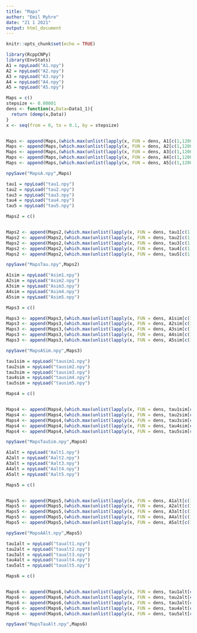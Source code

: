```yaml
---
title: "Maps"
author: "Emil Myhre"
date: "21 1 2021"
output: html_document
---
```


```r
knitr::opts_chunk$set(echo = TRUE)
```

```r
library(RcppCNPy)
library(EnvStats)
A1 = npyLoad("A1.npy")
A2 = npyLoad("A2.npy")
A3 = npyLoad("A3.npy")
A4 = npyLoad("A4.npy")
A5 = npyLoad("A5.npy")

Maps = c()
stepsize <- 0.00001
dens <- function(x,Data=Data1_1){
  return (demp(x,Data))
}
x <- seq(from = 0, to = 0.1, by = stepsize)


Maps <- append(Maps,(which.max(unlist(lapply(x, FUN = dens, A1[c(1,1200)]))) - 1)*stepsize)
Maps <- append(Maps,(which.max(unlist(lapply(x, FUN = dens, A2[c(1,1200)]))) - 1)*stepsize)
Maps <- append(Maps,(which.max(unlist(lapply(x, FUN = dens, A3[c(1,1200)]))) - 1)*stepsize)
Maps <- append(Maps,(which.max(unlist(lapply(x, FUN = dens, A4[c(1,1200)]))) - 1)*stepsize)
Maps <- append(Maps,(which.max(unlist(lapply(x, FUN = dens, A5[c(1,1200)]))) - 1)*stepsize)

npySave("MapsA.npy",Maps)

tau1 = npyLoad("tau1.npy")
tau2 = npyLoad("tau2.npy")
tau3 = npyLoad("tau3.npy")
tau4 = npyLoad("tau4.npy")
tau5 = npyLoad("tau5.npy")

Maps2 = c()


Maps2 <- append(Maps2,(which.max(unlist(lapply(x, FUN = dens, tau1[c(1,1200)]))) - 1)*stepsize)
Maps2 <- append(Maps2,(which.max(unlist(lapply(x, FUN = dens, tau2[c(1,1200)]))) - 1)*stepsize)
Maps2 <- append(Maps2,(which.max(unlist(lapply(x, FUN = dens, tau3[c(1,1200)]))) - 1)*stepsize)
Maps2 <- append(Maps2,(which.max(unlist(lapply(x, FUN = dens, tau4[c(1,1200)]))) - 1)*stepsize)
Maps2 <- append(Maps2,(which.max(unlist(lapply(x, FUN = dens, tau5[c(1,1200)]))) - 1)*stepsize)

npySave("MapsTau.npy",Maps2)

A1sim = npyLoad("Asim1.npy")
A2sim = npyLoad("Asim2.npy")
A3sim = npyLoad("Asim3.npy")
A4sim = npyLoad("Asim4.npy")
A5sim = npyLoad("Asim5.npy")

Maps3 = c()

Maps3 <- append(Maps3,(which.max(unlist(lapply(x, FUN = dens, A1sim[c(1,1200)]))) - 1)*stepsize)
Maps3 <- append(Maps3,(which.max(unlist(lapply(x, FUN = dens, A2sim[c(1,1200)]))) - 1)*stepsize)
Maps3 <- append(Maps3,(which.max(unlist(lapply(x, FUN = dens, A3sim[c(1,1200)]))) - 1)*stepsize)
Maps3 <- append(Maps3,(which.max(unlist(lapply(x, FUN = dens, A4sim[c(1,1200)]))) - 1)*stepsize)
Maps3 <- append(Maps3,(which.max(unlist(lapply(x, FUN = dens, A5sim[c(1,1200)]))) - 1)*stepsize)

npySave("MapsASim.npy",Maps3)

tau1sim = npyLoad("tausim1.npy")
tau2sim = npyLoad("tausim2.npy")
tau3sim = npyLoad("tausim3.npy")
tau4sim = npyLoad("tausim4.npy")
tau5sim = npyLoad("tausim5.npy")

Maps4 = c()


Maps4 <- append(Maps4,(which.max(unlist(lapply(x, FUN = dens, tau1sim[c(1,1200)]))) - 1)*stepsize)
Maps4 <- append(Maps4,(which.max(unlist(lapply(x, FUN = dens, tau2sim[c(1,1200)]))) - 1)*stepsize)
Maps4 <- append(Maps4,(which.max(unlist(lapply(x, FUN = dens, tau3sim[c(1,1200)]))) - 1)*stepsize)
Maps4 <- append(Maps4,(which.max(unlist(lapply(x, FUN = dens, tau4sim[c(1,1200)]))) - 1)*stepsize)
Maps4 <- append(Maps4,(which.max(unlist(lapply(x, FUN = dens, tau5sim[c(1,1200)]))) - 1)*stepsize)

npySave("MapsTauSim.npy",Maps4)

A1alt = npyLoad("Aalt1.npy")
A2alt = npyLoad("Aalt2.npy")
A3alt = npyLoad("Aalt3.npy")
A4alt = npyLoad("Aalt4.npy")
A5alt = npyLoad("Aalt5.npy")

Maps5 = c()


Maps5 <- append(Maps5,(which.max(unlist(lapply(x, FUN = dens, A1alt[c(1,1200)]))) - 1)*stepsize)
Maps5 <- append(Maps5,(which.max(unlist(lapply(x, FUN = dens, A2alt[c(1,1200)]))) - 1)*stepsize)
Maps5 <- append(Maps5,(which.max(unlist(lapply(x, FUN = dens, A3alt[c(1,1200)]))) - 1)*stepsize)
Maps5 <- append(Maps5,(which.max(unlist(lapply(x, FUN = dens, A4alt[c(1,1200)]))) - 1)*stepsize)
Maps5 <- append(Maps5,(which.max(unlist(lapply(x, FUN = dens, A5alt[c(1,1200)]))) - 1)*stepsize)

npySave("MapsAAlt.npy",Maps5)

tau1alt = npyLoad("taualt1.npy")
tau2alt = npyLoad("taualt2.npy")
tau3alt = npyLoad("taualt3.npy")
tau4alt = npyLoad("taualt4.npy")
tau5alt = npyLoad("taualt5.npy")

Maps6 = c()


Maps6 <- append(Maps6,(which.max(unlist(lapply(x, FUN = dens, tau1alt[c(1,1200)]))) - 1)*stepsize)
Maps6 <- append(Maps6,(which.max(unlist(lapply(x, FUN = dens, tau2alt[c(1,1200)]))) - 1)*stepsize)
Maps6 <- append(Maps6,(which.max(unlist(lapply(x, FUN = dens, tau3alt[c(1,1200)]))) - 1)*stepsize)
Maps6 <- append(Maps6,(which.max(unlist(lapply(x, FUN = dens, tau4alt[c(1,1200)]))) - 1)*stepsize)
Maps6 <- append(Maps6,(which.max(unlist(lapply(x, FUN = dens, tau5alt[c(1,1200)]))) - 1)*stepsize)

npySave("MapsTauAlt.npy",Maps6)
```

